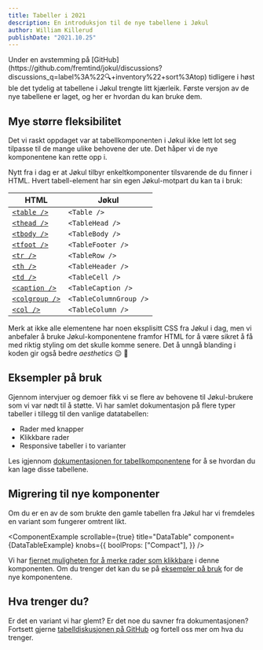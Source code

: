 ```yaml
---
title: Tabeller i 2021
description: En introduksjon til de nye tabellene i Jøkul
author: William Killerud
publishDate: "2021.10.25"
---
```



<Ingress>
    Under en avstemming på
    [GitHub](https://github.com/fremtind/jokul/discussions?discussions_q=label%3A%22🔍+inventory%22+sort%3Atop)
    tidligere i høst ble det tydelig at tabellene i Jøkul trengte litt kjærleik. Første versjon av de nye tabellene er
    laget, og her er hvordan du kan bruke dem.
</Ingress>

## Mye større fleksibilitet

Det vi raskt oppdaget var at tabellkomponenten i Jøkul ikke lett lot seg tilpasse til de mange ulike behovene der ute. Det håper vi de nye komponentene kan rette opp i.

Nytt fra i dag er at Jøkul tilbyr enkeltkomponenter tilsvarende de du finner i HTML. Hvert tabell-element har sin egen Jøkul-motpart du kan ta i bruk:

<table className="jkl-layout-spacing--medium-top jkl-layout-spacing--large-bottom">
    <thead>
        <tr>
            <th>HTML</th>
            <th>Jøkul</th>
        </tr>
    </thead>
    <tbody>
        <tr>
            <td>
                <a
                    href="https://developer.mozilla.org/en-US/docs/Web/HTML/Element/table"
                    className="jkl-link jkl-link--external"
                >
                    <code>&lt;table /&gt;</code>
                </a>
            </td>
            <td>
                <code>&lt;Table /&gt;</code>
            </td>
        </tr>
        <tr>
            <td>
                <a
                    href="https://developer.mozilla.org/en-US/docs/Web/HTML/Element/thead"
                    className="jkl-link jkl-link--external"
                >
                    <code>&lt;thead /&gt;</code>
                </a>
            </td>
            <td>
                <code>&lt;TableHead /&gt;</code>
            </td>
        </tr>
        <tr>
            <td>
                <a
                    href="https://developer.mozilla.org/en-US/docs/Web/HTML/Element/tbody"
                    className="jkl-link jkl-link--external"
                >
                    <code>&lt;tbody /&gt;</code>
                </a>
            </td>
            <td>
                <code>&lt;TableBody /&gt;</code>
            </td>
        </tr>
        <tr>
            <td>
                <a
                    href="https://developer.mozilla.org/en-US/docs/Web/HTML/Element/tfoot"
                    className="jkl-link jkl-link--external"
                >
                    <code>&lt;tfoot /&gt;</code>
                </a>
            </td>
            <td>
                <code>&lt;TableFooter /&gt;</code>
            </td>
        </tr>
        <tr>
            <td>
                <a
                    href="https://developer.mozilla.org/en-US/docs/Web/HTML/Element/tr"
                    className="jkl-link jkl-link--external"
                >
                    <code>&lt;tr /&gt;</code>
                </a>
            </td>
            <td>
                <code>&lt;TableRow /&gt;</code>
            </td>
        </tr>
        <tr>
            <td>
                <a
                    href="https://developer.mozilla.org/en-US/docs/Web/HTML/Element/th"
                    className="jkl-link jkl-link--external"
                >
                    <code>&lt;th /&gt;</code>
                </a>
            </td>
            <td>
                <code>&lt;TableHeader /&gt;</code>
            </td>
        </tr>
        <tr>
            <td>
                <a
                    href="https://developer.mozilla.org/en-US/docs/Web/HTML/Element/td"
                    className="jkl-link jkl-link--external"
                >
                    <code>&lt;td /&gt;</code>
                </a>
            </td>
            <td>
                <code>&lt;TableCell /&gt;</code>
            </td>
        </tr>
        <tr>
            <td>
                <a
                    href="https://developer.mozilla.org/en-US/docs/Web/HTML/Element/caption"
                    className="jkl-link jkl-link--external"
                >
                    <code>&lt;caption /&gt;</code>
                </a>
            </td>
            <td>
                <code>&lt;TableCaption /&gt;</code>
            </td>
        </tr>
        <tr>
            <td>
                <a
                    href="https://developer.mozilla.org/en-US/docs/Web/HTML/Element/colgroup"
                    className="jkl-link jkl-link--external"
                >
                    <code>&lt;colgroup /&gt;</code>
                </a>
            </td>
            <td>
                <code>&lt;TableColumnGroup /&gt;</code>
            </td>
        </tr>
        <tr>
            <td>
                <a
                    href="https://developer.mozilla.org/en-US/docs/Web/HTML/Element/col"
                    className="jkl-link jkl-link--external"
                >
                    <code>&lt;col /&gt;</code>
                </a>
            </td>
            <td>
                <code>&lt;TableColumn /&gt;</code>
            </td>
        </tr>
    </tbody>
</table>

Merk at ikke alle elementene har noen eksplisitt CSS fra Jøkul i dag, men vi anbefaler å bruke
Jøkul-komponentene framfor HTML for å være sikret å få med riktig styling om det skulle komme
senere. Det å unngå blanding i koden gir også bedre _aesthetics_ 😉 💅

## Eksempler på bruk

Gjennom intervjuer og demoer fikk vi se flere av behovene til Jøkul-brukere som
vi var nødt til å støtte. Vi har samlet dokumentasjon på flere typer tabeller i
tillegg til den vanlige datatabellen:

-   Rader med knapper
-   Klikkbare rader
-   Responsive tabeller i to varianter

Les igjennom [dokumentasjonen for tabellkomponentene](/komponenter/table#eksempler-på-bruk) for å se hvordan du kan lage disse tabellene.

## Migrering til nye komponenter

Om du er en av de som brukte den gamle tabellen fra Jøkul har vi fremdeles en variant som fungerer omtrent likt.

<ComponentExample
    scrollable={true}
    title="DataTable"
    component={DataTableExample}
    knobs={{
        boolProps: ["Compact"],
    }}
/>

Vi har [fjernet muligheten for å merke rader som klikkbare](https://github.com/fremtind/jokul/blob/main/packages/table-react/MIGRATION.md) i denne komponenten. Om du trenger det kan du se på [eksempler på bruk](/komponenter/table#eksempler-på-bruk) for de nye komponentene.

## Hva trenger du?

Er det en variant vi har glemt? Er det noe du savner fra dokumentasjonen?
Fortsett gjerne [tabelldiskusjonen på GitHub](https://github.com/fremtind/jokul/discussions/2333)
og fortell oss mer om hva du trenger.
